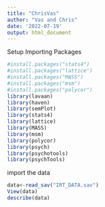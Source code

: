 ```yaml
---
title: "ChrisVas"
author: "Vas and Chris"
date: '2022-07-19'
output: html_document
---
```


Setup Importing Packages
```r
#install.packages("stats4")
#install.packages("lattice")
#install.packages("MASS")
#install.packages("msm")
#install.packages("polycor")
library(lavaan)
library(haven)
library(semPlot)
library(stats4)
library(lattice)
library(MASS)
library(msm)
library(polycor)
library(psych)
library(psychotools)
library(psychTools)

```
import the data
```r
data<-read_sav("IRT_DATA.sav")
View(data)
describe(data)
```

